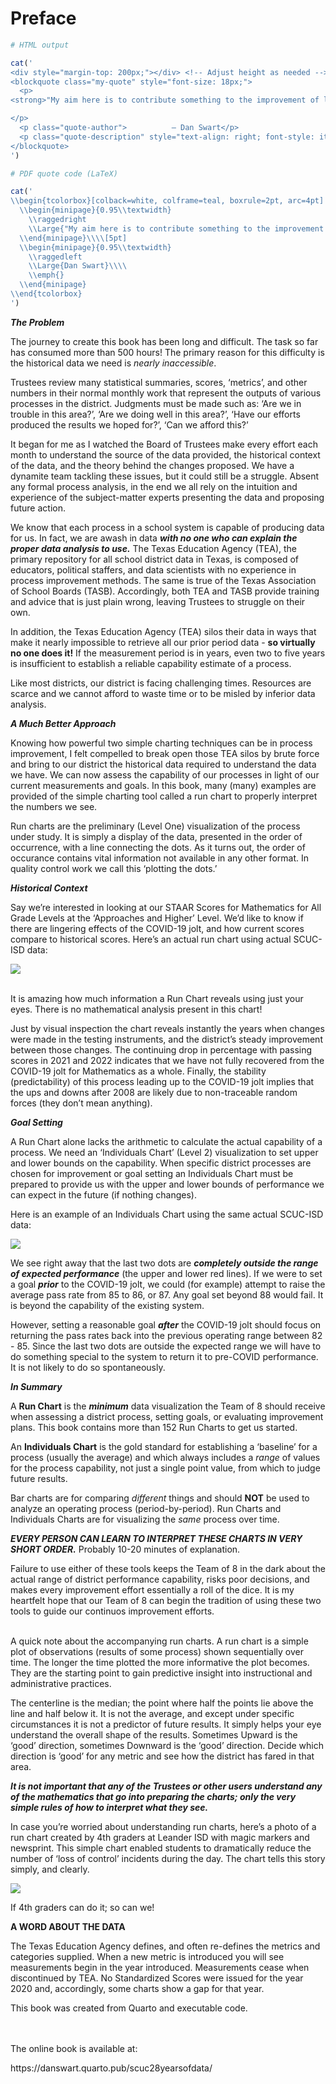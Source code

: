 # Preface {.unnumbered}


```r

# HTML output

cat('
<div style="margin-top: 200px;"></div> <!-- Adjust height as needed -->
<blockquote class="my-quote" style="font-size: 18px;">
  <p>
<strong>"My aim here is to contribute something to the improvement of learning in our school district; or any school district.  My goal with this book is to create a reference work that our Trustees can use in preparation for all meetings where data is to be discussed (which is <i>every</i> meeting). It provides the critical <b>local</b> context needed to understand the meaning and limitations of today&apos;s local data."</strong>

</p>
  <p class="quote-author">          — Dan Swart</p>
  <p class="quote-description" style="text-align: right; font-style: italic;"></p>
</blockquote>
')

```



```r

# PDF quote code (LaTeX)

cat('
\\begin{tcolorbox}[colback=white, colframe=teal, boxrule=2pt, arc=4pt]
  \\begin{minipage}{0.95\\textwidth}
    \\raggedright
    \\Large{"My aim here is to contribute something to the improvement of learning in our school district; or any school district.  My goal with this book is to create a reference work that our Trustees can use in preparation for all meetings where data is to be discussed (which is \textit{every} meeting). It provides the critical textbf{local} context needed to understand the meaning and limitations of our current local data."}
  \\end{minipage}\\\\[5pt]
  \\begin{minipage}{0.95\\textwidth}
    \\raggedleft
    \\Large{Dan Swart}\\\\
    \\emph{}
  \\end{minipage}
\\end{tcolorbox}
')

```

\vspace{0.75in}

***The Problem***  

The journey to create this book has been long and difficult.  The task so far has consumed more than 500 hours!  The primary reason for this difficulty is the historical data we need is *nearly inaccessible*.

Trustees review many statistical summaries, scores, 'metrics', and other numbers in their normal monthly work that represent the outputs of various processes in the district.  Judgments must be made such as: 'Are we in trouble in this area?', 'Are we doing well in this area?', 'Have our efforts produced the results we hoped for?', 'Can we afford this?'  

It began for me as I watched the Board of Trustees make every effort each month to understand the source of the data provided, the historical context of the data, and the theory behind the changes proposed.  We have a dynamite team tackling these issues, but it could still be a struggle.   Absent any formal process analysis, in the end we all rely on the intuition and experience of the subject-matter experts presenting the data and proposing future action.  

We know that each process in a school system is capable of producing data for us. In fact, we are awash in data ***with no one who can explain the proper data analysis to use.***  The Texas Education Agency (TEA), the primary repository for all school district data in Texas, is composed of educators, political staffers, and data scientists with no experience in process improvement methods.  The same is true of the Texas Association of School Boards (TASB).  Accordingly, both TEA and TASB provide training and advice that is just plain wrong, leaving Trustees to struggle on their own.

In addition, the Texas Education Agency (TEA) silos their data in ways that make it nearly impossible to retrieve all our prior period data - **so virtually no one does it!**  If the measurement period is in years, even two to five years is insufficient to establish a reliable capability estimate of a process.

Like most districts, our district is facing challenging times.  Resources are scarce and we cannot afford to waste time or to be misled by inferior data analysis.  

\vspace{0.5in}

***A Much Better Approach***

Knowing how powerful two simple charting techniques can be in process improvement, I felt compelled to break open those TEA silos by brute force and bring to our district the historical data required to understand the data we have.  We can now assess the capability of our processes in light of our current measurements and goals.  In this book, many (many) examples are provided of the simple charting tool called a run chart to properly interpret the numbers we see.  

Run charts are the preliminary (Level One) visualization of the process under study.  It is simply a display of the data, presented in the order of occurrence, with a line connecting the dots.  As it turns out, the order of occurance contains vital information not available in any other format.  In quality control work we call this 'plotting the dots.'

\vspace{0.5in}

***Historical Context***

Say we're interested in looking at our STAAR Scores for Mathematics for All Grade Levels at the 'Approaches and Higher' Level.  We'd like to know if there are lingering effects of the COVID-19 jolt, and how current scores compare to historical scores.  Here's an actual run chart using actual SCUC-ISD data:

\vspace{0.5in}

![](Run_Chart_Std_Test_Results_for_Math_at_the_Approaches_and_Higher_Level_for_all_Grade_Levels_1995-2022.png)

\vspace{0.5in}

<br>
It is amazing how much information a Run Chart reveals using just your eyes.  There is no mathematical analysis present in this chart! 

Just by visual inspection the chart reveals instantly the years when changes were made in the testing instruments, and the district's steady improvement between those changes.  The continuing drop in percentage with passing scores in 2021 and 2022 indicates that we have not fully recovered from the COVID-19 jolt for Mathematics as a whole.  Finally, the stability (predictability) of this process leading up to the COVID-19 jolt implies that the ups and downs after 2008 are likely due to non-traceable random forces (they don't mean anything).

\vspace{0.5in}

***Goal Setting***

A Run Chart alone lacks the arithmetic to calculate the actual capability of a process.  We need an 'Individuals Chart' (Level 2) visualization to set upper and lower bounds on the capability.  When specific district processes are chosen for improvement or goal setting an Individuals Chart must be prepared to provide us with the upper and lower bounds of performance we can expect in the future (if nothing changes).

Here is an example of an Individuals Chart using the same actual SCUC-ISD data:

\vspace{0.5in}

![](Individuals_Chart_Std_Test_Results_for_Math_at_the_Approaches_and_Higher_Level_for_all_Grade_Levels_2006-2022.png)

We see right away that the last two dots are ***completely outside the range of expected performance*** (the upper and lower red lines).  If we were to set a goal ***prior*** to the COVID-19 jolt, we could (for example) attempt to raise the average pass rate from 85 to 86, or 87.  Any goal set beyond 88 would fail.  It is beyond the capability of the existing system.

However, setting a reasonable goal ***after*** the COVID-19 jolt should focus on returning the pass rates back into the previous operating range between 82 - 85.  Since the last two dots are outside the expected range we will have to do something special to the system to return it to pre-COVID performance.  It is not likely to do so spontaneously.

\vspace{0.5in}

***In Summary***

A **Run Chart** is the ***minimum*** data visualization the Team of 8 should receive when assessing a district process, setting goals, or evaluating improvement plans.  This book contains more than 152 Run Charts to get us started.

An **Individuals Chart** is the gold standard for establishing a 'baseline' for a process (usually the average) and which always includes a *range* of values for the process capability, not just a single point value, from which to judge future results.

Bar charts are for comparing *different* things and should **NOT** be used to analyze an operating process (period-by-period).  Run Charts and Individuals Charts are for visualizing the *same* process over time.

***EVERY PERSON CAN LEARN TO INTERPRET THESE CHARTS IN VERY SHORT ORDER.***  Probably 10-20 minutes of explanation.

Failure to use either of these tools keeps the Team of 8 in the dark about the actual range of district performance capability, risks poor decisions, and makes every improvement effort essentially a roll of the dice.  It is my heartfelt hope that our Team of 8 can begin the tradition of using these two tools to guide our continuos improvement efforts.


\vspace{0.75in}

<br>
A quick note about the accompanying run charts.  A run chart is a simple plot of observations (results of some process) shown sequentially over time.  The longer the time plotted the more informative the plot becomes.  They are the starting point to gain predictive insight into instructional and administrative practices.

The centerline is the median; the point where half the points lie above the line and half below it.  It is not the average, and except under specific circumstances it is not a predictor of future results.  It simply helps your eye understand the overall shape of the results.  Sometimes Upward is the 'good' direction, sometimes Downward is the 'good' direction.  Decide which direction is 'good' for any metric and see how the district has fared in that area.

***It is not important that any of the Trustees or other users understand any of the mathematics that go into preparing the charts; only the very simple rules of how to interpret what they see.***


\vspace{0.25in}

In case you're worried about understanding run charts, here's a photo of a run chart created by 4th graders at Leander ISD with magic markers and newsprint.  This simple chart enabled students to dramatically reduce the number of 'loss of control' incidents during the day.  The chart tells this story simply, and clearly.

\vspace{0.5in}

![](leander-grade-4-run-chart.png)


If 4th graders can do it; so can we!

\vspace{0.5in}

**A WORD ABOUT THE DATA**

The Texas Education Agency defines, and often re-defines the metrics and categories supplied.  When a new metric is introduced you will see measurements begin in the year introduced.  Measurements cease when discontinued by TEA.  No Standardized Scores were issued for the year 2020 and, accordingly, some charts show a gap for that year.

\vspace{0.5in}

This book was created from Quarto and executable code.

<br>
<br>
The online book is available at:


https://danswart.quarto.pub/scuc28yearsofdata/






<!-- My Quarto Pub site: -->

<!-- https://quartopub.com/sites/f2b9bd70-85b1-4b19-9670-f8fa66542c74 -->

<!-- Settings -->
<!-- Title -->
<!-- The Amazing Story of 28 Years of Growth & Accomplishment at SCUC-ISD -->

<!-- Identifier -->
<!-- f2b9bd70-85b1-4b19-9670-f8fa66542c74 -->

<!-- Last updated -->
<!-- 7 seconds ago -->

<!-- Slug -->
<!-- scuc28yearsofdata -->

<!-- Options -->
<!-- Default site -->